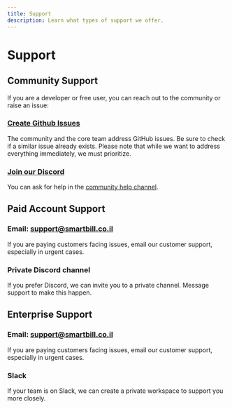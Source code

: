 ```yaml
---
title: Support
description: Learn what types of support we offer.
---
```


# Support

## Community Support

If you are a developer or free user, you can reach out to the community or raise an issue:

### [Create Github Issues](https://github.com/documenso/documenso/issues)

The community and the core team address GitHub issues. Be sure to check if a similar issue already exists. Please note that while we want to address everything immediately, we must prioritize.

### [Join our Discord](https://documen.so/discord)

You can ask for help in the [community help channel](https://discord.com/channels/1132216843537485854/1133419426524430376).

## Paid Account Support

### Email: support@smartbill.co.il

If you are paying customers facing issues, email our customer support, especially in urgent cases.

### Private Discord channel

If you prefer Discord, we can invite you to a private channel. Message support to make this happen.

## Enterprise Support

### Email: support@smartbill.co.il

If you are paying customers facing issues, email our customer support, especially in urgent cases.

### Slack

If your team is on Slack, we can create a private workspace to support you more closely.
